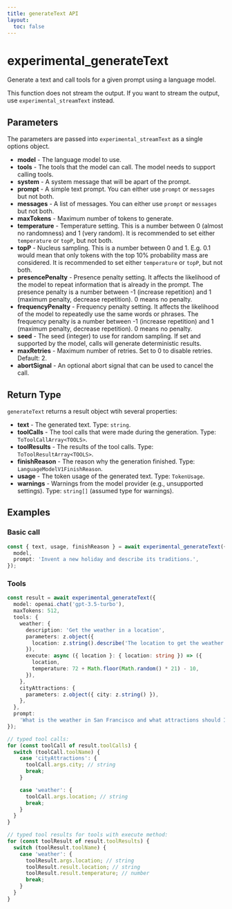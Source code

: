 ```yaml
---
title: generateText API
layout:
  toc: false
---
```



# experimental_generateText

Generate a text and call tools for a given prompt using a language model.

This function does not stream the output. If you want to stream the output, use `experimental_streamText` instead.

## Parameters

The parameters are passed into `experimental_streamText` as a single options object.

- **model** - The language model to use.
- **tools** - The tools that the model can call. The model needs to support calling tools.
- **system** - A system message that will be apart of the prompt.
- **prompt** - A simple text prompt. You can either use `prompt` or `messages` but not both.
- **messages** - A list of messages. You can either use `prompt` or `messages` but not both.
- **maxTokens** - Maximum number of tokens to generate.
- **temperature** - Temperature setting.
  This is a number between 0 (almost no randomness) and 1 (very random).
  It is recommended to set either `temperature` or `topP`, but not both.
- **topP** - Nucleus sampling. This is a number between 0 and 1.
  E.g. 0.1 would mean that only tokens with the top 10% probability mass are considered.
  It is recommended to set either `temperature` or `topP`, but not both.
- **presencePenalty** - Presence penalty setting.
  It affects the likelihood of the model to repeat information that is already in the prompt.
  The presence penalty is a number between -1 (increase repetition) and 1 (maximum penalty, decrease repetition).
  0 means no penalty.
- **frequencyPenalty** - Frequency penalty setting.
  It affects the likelihood of the model to repeatedly use the same words or phrases.
  The frequency penalty is a number between -1 (increase repetition) and 1 (maximum penalty, decrease repetition).
  0 means no penalty.
- **seed** - The seed (integer) to use for random sampling.
  If set and supported by the model, calls will generate deterministic results.
- **maxRetries** - Maximum number of retries. Set to 0 to disable retries. Default: 2.
- **abortSignal** - An optional abort signal that can be used to cancel the call.

## Return Type

`generateText` returns a result object wtih several properties:

- **text** - The generated text. Type: `string`.
- **toolCalls** - The tool calls that were made during the generation. Type: `ToToolCallArray<TOOLS>`.
- **toolResults** - The results of the tool calls. Type: `ToToolResultArray<TOOLS>`.
- **finishReason** - The reason why the generation finished. Type: `LanguageModelV1FinishReason`.
- **usage** - The token usage of the generated text. Type: `TokenUsage`.
- **warnings** - Warnings from the model provider (e.g., unsupported settings). Type: `string[]` (assumed type for warnings).

## Examples

### Basic call

```ts
const { text, usage, finishReason } = await experimental_generateText({
  model,
  prompt: 'Invent a new holiday and describe its traditions.',
});
```

### Tools

```ts
const result = await experimental_generateText({
  model: openai.chat('gpt-3.5-turbo'),
  maxTokens: 512,
  tools: {
    weather: {
      description: 'Get the weather in a location',
      parameters: z.object({
        location: z.string().describe('The location to get the weather for'),
      }),
      execute: async ({ location }: { location: string }) => ({
        location,
        temperature: 72 + Math.floor(Math.random() * 21) - 10,
      }),
    },
    cityAttractions: {
      parameters: z.object({ city: z.string() }),
    },
  },
  prompt:
    'What is the weather in San Francisco and what attractions should I visit?',
});

// typed tool calls:
for (const toolCall of result.toolCalls) {
  switch (toolCall.toolName) {
    case 'cityAttractions': {
      toolCall.args.city; // string
      break;
    }

    case 'weather': {
      toolCall.args.location; // string
      break;
    }
  }
}

// typed tool results for tools with execute method:
for (const toolResult of result.toolResults) {
  switch (toolResult.toolName) {
    case 'weather': {
      toolResult.args.location; // string
      toolResult.result.location; // string
      toolResult.result.temperature; // number
      break;
    }
  }
}
```
